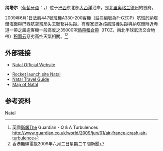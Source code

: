 {{Infobox Settlement
| name = 纳塔尔<br />Natal
| image_skyline = Natal RN Brasil - Ponta Negra.jpg
| imagesize = 250px
| image_caption = 
| image_flag = BandeiraNatalRN.svg
| image_shield = Brasão de Natal.jpg
| pushpin_map = Brazil
| pushpin_label_position = bottom
| subdivision_type = 国家
| subdivision_name = {{BRA}}
| subdivision_type1 = 州
| subdivision_name1 = [[北里奥格兰德州|北里奥格兰德州]]
| subdivision_type2 = 
| subdivision_name2 =  
| elevation_m = 30
| elevation_ft = 
| area_total_km2 = 170.298
| population_as_of = 2006年
| population_total = 789896
| population_density_km2 = auto 
| timezone = 
| utc_offset = -3
| timezone_DST = 
| utc_offset_DST = 
| latd = 5
| latm = 46
| lats = 
| latNS = S
| longd = 35
| longm = 12
| longs = 
| longEW = W
| postal_code_type = 
| postal_code =
| area_code =  
| blank_name = 
| blank_info = 
| website = http://www.natal.rn.gov.br 
}}
'''纳塔尔'''（[[葡萄牙语|葡萄牙语]]：'''{{lang|pt|Natal}}'''，{{IPA-pt|naˈtaw|br}}）位于[[巴西|巴西]]东北部[[大西洋|大西洋]]沿岸，是[[北里奥格兰德州|北里奥格兰德州]]的首府。

2009年6月1日法航447號班機A330-200客機（註冊編號為F-GZCP）航班於納塔爾海面與巴西航空當局失去聯繫并失蹤。有專家認為該航班機失蹤與納塔爾附近赤道一帶之超逾客機一般高度之35000呎[[熱帶輻合帶|熱帶輻合帶]]（ITCZ，南北半球氣流交合地帶）[[积雨云|积雨云]]惡劣高空天氣相關。<ref>英國[[衛報|衛報]]The Guardian - Q & A Turbulences http://www.guardian.co.uk/world/2009/jun/01/air-france-crash-air-turbulence</ref><ref>香港無線電視2009年六月二日星期二午間新聞</ref>

== 外部链接 ==
* {{pt icon}} [http://www.natal.rn.gov.br Natal Official Website]
* [https://web.archive.org/web/20131810540500/http://www.astronautix.com/sites/natal.htm Rocket launch site Natal]
* [http://www.natal-brazil.com/ Natal Travel Guide]
* [http://www.uv10.com/images/map-Rio-Grande-do-Norte.pdf Map of Natal]{{dead link|date=2018年1月 |bot=InternetArchiveBot |fix-attempted=yes }}

== 参考资料 ==
{{reflist}}
{{Commons+cat|Natal (Brasil)|纳塔尔 (巴西)|Natal (Rio Grande do Norte)|position=left}}
{{Brazil-geo-stub}}
{{北里約格朗德州市鎮}}
[[Category:北大河州市镇|Natal]]